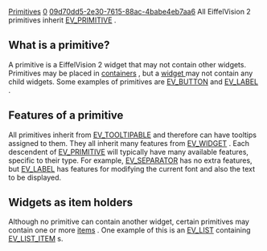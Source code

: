 [[Property:title|Primitives]]
[[Property:weight|0]]
[[Property:uuid|09d70dd5-2e30-7615-88ac-4babe4eb7aa6]]
All EiffelVision 2 primitives inherit [[ref:libraries/vision2/reference/ev_primitive_chart|EV_PRIMITIVE]] . 

==What is a primitive?==
A primitive is a EiffelVision 2 widget that may not contain other widgets. Primitives may be placed in [[Containers|containers]] , but a [[Widgets|widget ]] may not contain any child widgets. Some examples of primitives are [[ref:libraries/vision2/reference/ev_button_chart|EV_BUTTON]]  and [[ref:libraries/vision2/reference/ev_label_chart|EV_LABEL]] . 
==Features of a primitive==

All primitives inherit from [[ref:libraries/vision2/reference/ev_tooltipable_chart|EV_TOOLTIPABLE]]  and therefore can have tooltips assigned to them. They all inherit many features from [[ref:libraries/vision2/reference/ev_widget_chart|EV_WIDGET]] . Each descendent of [[ref:libraries/vision2/reference/ev_primitive_chart|EV_PRIMITIVE]]  will typically have many available features, specific to their type. For example, [[ref:libraries/vision2/reference/ev_separator_chart|EV_SEPARATOR]]  has no extra features, but [[ref:libraries/vision2/reference/ev_label_chart|EV_LABEL]]  has features for modifying the current font and also the text to be displayed. 

==Widgets as item holders==

Although no primitive can contain another widget, certain primitives may contain one or more [[Items|items]] . One example of this is an [[ref:libraries/vision2/reference/ev_list_chart| EV_LIST]]  containing [[ref:libraries/vision2/reference/ev_list_item_chart|EV_LIST_ITEM]] s. 




